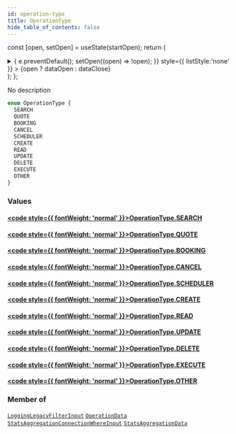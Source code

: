 ```yaml
---
id: operation-type
title: OperationType
hide_table_of_contents: false
---
```






const [open, setOpen] = useState(startOpen);
return (
<details {...(open ? { open: true } : {})} className="details" style={{ border:'none', boxShadow:'none', background:'var(--ifm-background-color)' }}>
<summary
onClick={(e) => {
e.preventDefault();
setOpen((open) => !open);
}}
style={{ listStyle:'none' }} >
{open ? dataOpen : dataClose}
</summary>
{open && children}
</details>
);
};

No description

```graphql
enum OperationType {
  SEARCH
  QUOTE
  BOOKING
  CANCEL
  SCHEDULER
  CREATE
  READ
  UPDATE
  DELETE
  EXECUTE
  OTHER
}
```

### Values

#### [<code style={{ fontWeight: 'normal' }}>OperationType.<b>SEARCH</b></code>](#)

>

#### [<code style={{ fontWeight: 'normal' }}>OperationType.<b>QUOTE</b></code>](#)

>

#### [<code style={{ fontWeight: 'normal' }}>OperationType.<b>BOOKING</b></code>](#)

>

#### [<code style={{ fontWeight: 'normal' }}>OperationType.<b>CANCEL</b></code>](#)

>

#### [<code style={{ fontWeight: 'normal' }}>OperationType.<b>SCHEDULER</b></code>](#)

>

#### [<code style={{ fontWeight: 'normal' }}>OperationType.<b>CREATE</b></code>](#)

>

#### [<code style={{ fontWeight: 'normal' }}>OperationType.<b>READ</b></code>](#)

>

#### [<code style={{ fontWeight: 'normal' }}>OperationType.<b>UPDATE</b></code>](#)

>

#### [<code style={{ fontWeight: 'normal' }}>OperationType.<b>DELETE</b></code>](#)

>

#### [<code style={{ fontWeight: 'normal' }}>OperationType.<b>EXECUTE</b></code>](#)

>

#### [<code style={{ fontWeight: 'normal' }}>OperationType.<b>OTHER</b></code>](#)

>

### Member of

[`LoggingLegacyFilterInput`](/api/inputs/logging-legacy-filter-input) <Badge class="badge badge--secondary" text="input"/><Bullet />[`OperationData`](/api/objects/operation-data) <Badge class="badge badge--secondary" text="object"/><Bullet />[`StatsAggregationConnectionWhereInput`](/api/inputs/stats-aggregation-connection-where-input) <Badge class="badge badge--secondary" text="input"/><Bullet />[`StatsAggregationData`](/api/objects/stats-aggregation-data) <Badge class="badge badge--secondary" text="object"/>
